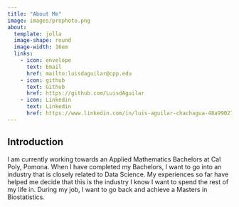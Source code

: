 ```yaml
---
title: "About Me"
image: images/prophoto.png
about:
  template: jolla
  image-shape: round
  image-width: 16em
  links: 
    - icon: envelope
      text: Email
      href: mailto:luisdaguilar@cpp.edu
    - icon: github
      text: Github
      href: https://github.com/LuisdAguilar
    - icon: Linkedin
      text: Linkedin
      href: https://www.linkedin.com/in/luis-aguilar-chachagua-48a990212/
---
```


## Introduction

I am currently working towards an Applied Mathematics Bachelors at Cal Poly, Pomona. When I have completed my Bachelors, I want to go into an industry that is closely related to Data Science. My experiences so far have helped me decide that this is the industry I know I want to spend the rest of my life in. During my job, I want to go back and achieve a Masters in Biostatistics.
